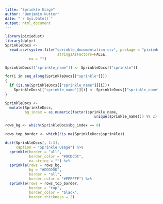 ```yaml
---
title: "Sprinkle Usage"
author: "Benjamin Nutter"
date: "`r Sys.Date()`"
output: html_document
---
```


```r
library(pixiedust)
library(dplyr)
SprinkleDocs <- 
  read.csv(system.file("sprinkle_documentation.csv", package = "pixiedust"),
                        stringsAsFactors=FALSE,
           na = "")

SprinkleDocs[["sprinkle_name"]] <- SprinkleDocs[["sprinkle"]]

for(i in seq_along(SprinkleDocs[["sprinkle"]]))
{
  if (is.na(SprinkleDocs[["sprinkle_name"]][i])) 
    SprinkleDocs[["sprinkle_name"]][i] <- SprinkleDocs[["sprinkle_name"]][i-1]
}

SprinkleDocs <- 
  mutate(SprinkleDocs,
         bg_index = as.numeric(factor(sprinkle_name,
                                         unique(sprinkle_name))) %% 2)

rows_bg <- which(SprinkleDocs$bg_index == 0)

rows_top_border <- which(!is.na(SprinkleDocs$sprinkle))

dust(SprinkleDocs[, 1:3],
     caption = "Sprinkle Usage") %>%
  sprinkle(border = "all",
           border_color = "#DCDCDC",
           na_string = "") %>%
  sprinkle(rows = rows_bg,
           bg = "#DDDDDD",
           border = "all",
           border_color = "#FFFFFF") %>%
  sprinkle(rows = rows_top_border,
           border = "top", 
           border_color = "black",
           border_thickness = 2) 
```